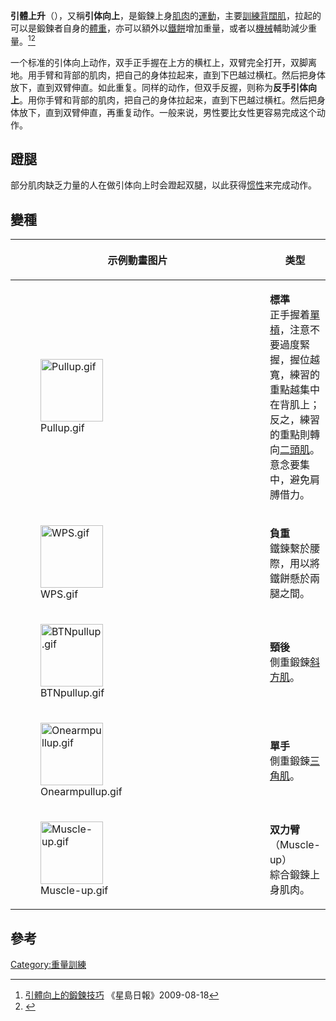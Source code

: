'''引體上升'''（{{lang-en|Pull-up}}），又稱'''引体向上'''，是鍛鍊上身[[肌肉|肌肉]]的[[運動|運動]]，主要[[訓練|訓練]][[背闊肌|背闊肌]]，拉起的可以是鍛鍊者自身的[[體重|體重]]，亦可以額外以[[鐵餅|鐵餅]]增加重量，或者以[[機械|機械]]輔助減少重量。<ref>[http://ny.stgloballink.com/health_JS/200908/t20090818_1085868.html 引體向上的鍛鍊技巧] {{webarchive|url=https://web.archive.org/web/20120727050739/http://ny.stgloballink.com/health_JS/200908/t20090818_1085868.html |date=2012-07-27 }}《星島日報》2009-08-18</ref><ref>{{cite news|title=《教你如何短期内迅速提高宽握引体向上能力》和具体训练计划(感谢虎扑论坛及原作者mathiasych)|url=http://bbs.hupu.com/3925318.html|access-date=2013-04-06|archive-url=https://web.archive.org/web/20130330220514/http://bbs.hupu.com/3925318.html|archive-date=2013-03-30|dead-url=yes}}</ref>

一个标准的引体向上动作，双手正手握在上方的横杠上，双臂完全打开，双脚离地。用手臂和背部的肌肉，把自己的身体拉起来，直到下巴越过横杠。然后把身体放下，直到双臂伸直。如此重复。同样的动作，但双手反握，则称为'''反手引体向上'''。用你手臂和背部的肌肉，把自己的身体拉起来，直到下巴越过横杠。然后把身体放下，直到双臂伸直，再重复动作。一般来说，男性要比女性更容易完成这个动作。

== 蹬腿 ==
部分肌肉缺乏力量的人在做引体向上时会蹬起双腿，以此获得[[惯性|惯性]]来完成动作。

==變種==
{| class="wikitable" style="width: 99%;" cellpadding="0"
! width="0%" | 示例動畫图片
! width="100%" |类型
|-
|[[Image:Pullup.gif|100px]]
|
'''標準'''<br>
正手握着[[單杠_(器械)|單槓]]，注意不要過度緊握，握位越寬，練習的重點越集中在背肌上；反之，練習的重點則轉向[[肱二頭肌|二頭肌]]。意念要集中，避免肩膊借力。
|-
| [[Image:WPS.gif|100px]]
|
'''負重'''<br>
鐵鍊繫於腰際，用以將鐵餅懸於兩腿之間。
|-
| [[Image:BTNpullup.gif|100px]]
|
'''頸後'''<br>
側重鍛鍊[[斜方肌|斜方肌]]。
|-
| [[Image:Onearmpullup.gif|100px]]
|
'''單手'''<br>
側重鍛鍊[[三角肌|三角肌]]。
|-
| [[Image:Muscle-up.gif|100px]]
|
'''双力臂'''（Muscle-up）<br>
綜合鍛鍊上身肌肉。
|}

== 參考 ==
{{reflist}}

{{Sport-stub}}

{{力量训练练习}}

[[Category:重量訓練|Category:重量訓練]]